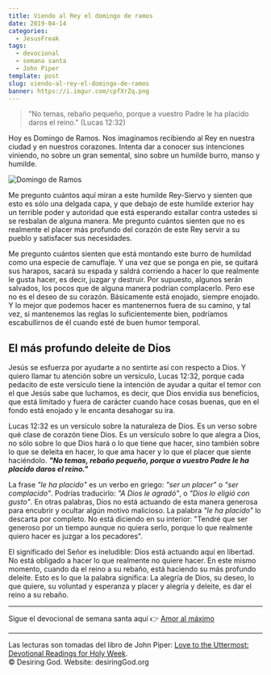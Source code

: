 ```yaml
---
title: Viendo al Rey el domingo de ramos
date: 2019-04-14
categories:
  - JesusFreak
tags:
  - devocional
  - semana santa
  - John Piper
template: post
slug: viendo-al-rey-el-domingo-de-ramos
banner: https://i.imgur.com/cpfXrZq.png
---
```


> "No temas, rebaño pequeño, porque a vuestro Padre le ha placido daros el reino." (Lucas 12:32)

Hoy es Domingo de Ramos. Nos imaginamos recibiendo al Rey en nuestra ciudad y en nuestros corazones. Intenta dar a conocer sus intenciones viniendo, no sobre un gran semental, sino sobre un humilde burro, manso y humilde.

![Domingo de Ramos](https://i.imgur.com/cpfXrZq.png)

Me pregunto cuántos aquí miran a este humilde Rey-Siervo y sienten que esto es sólo una delgada capa, y que debajo de este humilde exterior hay un terrible poder y autoridad que está esperando estallar contra ustedes si se resbalan de alguna manera. Me pregunto cuántos sienten que no es realmente el placer más profundo del corazón de este Rey servir a su pueblo y satisfacer sus necesidades.

Me pregunto cuántos sienten que está montando este burro de humildad como una especie de camuflaje. Y una vez que se ponga en pie, se quitará sus harapos, sacará su espada y saldrá corriendo a hacer lo que realmente le gusta hacer, es decir, juzgar y destruir. Por supuesto, algunos serán salvados, los pocos que de alguna manera podrían complacerlo. Pero ese no es el deseo de su corazón. Básicamente está enojado, siempre enojado. Y lo mejor que podemos hacer es mantenernos fuera de su camino, y tal vez, si mantenemos las reglas lo suficientemente bien, podríamos escabullirnos de él cuando esté de buen humor temporal.

## El más profundo deleite de Dios

Jesús se esfuerza por ayudarte a no sentirte así con respecto a Dios. Y quiero llamar tu atención sobre un versículo, Lucas 12:32, porque cada pedacito de este versículo tiene la intención de ayudar a quitar el temor con el que Jesús sabe que luchamos, es decir, que Dios envidia sus beneficios, que está limitado y fuera de carácter cuando hace cosas buenas, que en el fondo está enojado y le encanta desahogar su ira.

Lucas 12:32 es un versículo sobre la naturaleza de Dios. Es un verso sobre qué clase de corazón tiene Dios. Es un versículo sobre lo que alegra a Dios, no sólo sobre lo que Dios hará o lo que tiene que hacer, sino también sobre lo que se deleita en hacer, lo que ama hacer y lo que el placer que siente haciéndolo. **_"No temas, rebaño pequeño, porque a vuestro Padre le ha placido daros el reino."_**

La frase _"le ha placido"_ es un verbo en griego: _"ser un placer"_ o _"ser complacido"_. Podrías traducirlo: _"A Dios le agradó"_, o _"Dios lo eligió con gusto"_. En otras palabras, Dios no está actuando de esta manera generosa para encubrir y ocultar algún motivo malicioso. La palabra _"le ha placido"_ lo descarta por completo. No está diciendo en su interior: "Tendré que ser generoso por un tiempo aunque no quiera serlo, porque lo que realmente quiero hacer es juzgar a los pecadores".

El significado del Señor es ineludible: Dios está actuando aquí en libertad. No está obligado a hacer lo que realmente no quiere hacer. En este mismo momento, cuando da el reino a su rebaño, está haciendo su más profundo deleite. Esto es lo que la palabra significa: La alegría de Dios, su deseo, lo que quiere, su voluntad y esperanza y placer y alegría y deleite, es dar el reino a su rebaño.

---

Sigue el devocional de semana santa aquí 👉 [Amor al máximo](/amor-al-maximo)

---

Las lecturas son tomadas del libro de John Piper: [Love to the Uttermost: Devotional Readings for Holy Week](https://www.desiringgod.org/books/love-to-the-uttermost).<br />
© Desiring God. Website: desiringGod.org
